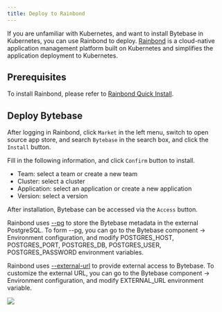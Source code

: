```yaml
---
title: Deploy to Rainbond
---
```


If you are unfamiliar with Kubernetes, and want to install Bytebase in Kubernetes, you can use Rainbond to deploy. [Rainbond](http://www.rainbond.com) is a cloud-native application management platform built on Kubernetes and simplifies the application deployment to Kubernetes.

## Prerequisites

To install Rainbond, please refer to [Rainbond Quick Install](https://rainbond.com/docs/quick-start/quick-install).

## Deploy Bytebase

After logging in Rainbond, click `Market` in the left menu, switch to open source app store, and search `Bytebase` in the search box, and click the `Install` button.

Fill in the following information, and click `Confirm` button to install.

- Team: select a team or create a new team
- Cluster: select a cluster
- Application: select an application or create a new application
- Version: select a version

After installation, Bytebase can be accessed via the `Access` button.

<HintBlock type="info">

Rainbond uses [--pg](/get-started/install/external-postgres) to store the Bytebase metadata in the external PostgreSQL. To form --pg, you can go to the Bytebase component -> Environment configuration, and modify POSTGRES_HOST, POSTGRES_PORT, POSTGRES_DB, POSTGRES_USER, POSTGRES_PASSWORD environment variables.

Rainbond uses [--external-url](/get-started/install/external-url) to provide external access to Bytebase. To customize the external URL, you can go to the Bytebase component -> Environment configuration, and modify EXTERNAL_URL environment variable.

</HintBlock>

![](/content/docs/get-started/install/rainbond-topology.webp)
